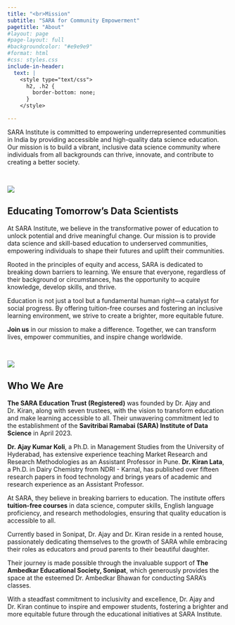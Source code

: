 ```yaml
---
title: "<br>Mission"
subtitle: "SARA for Community Empowerment"
pagetitle: "About"
#layout: page
#page-layout: full
#backgroundcolor: "#e9e9e9"
#format: html
#css: styles.css
include-in-header: 
  text: |
    <style type="text/css">
      h2, .h2 {
        border-bottom: none;
      }
    </style>

---
```


[SARA Institute is committed to empowering underrepresented communities in India by providing accessible and high-quality data science education. Our mission is to build a vibrant, inclusive data science community where individuals from all backgrounds can thrive, innovate, and contribute to creating a better society.]{.p-mission}

<br>

::: {.col}
::: {.card}

::: {.centering}

![](images/visit-sonipat.jpeg)

:::

## Educating Tomorrow's Data Scientists

At SARA Institute, we believe in the transformative power of education to unlock potential and drive meaningful change. Our mission is to provide data science and skill-based education to underserved communities, empowering individuals to shape their futures and uplift their communities.  

Rooted in the principles of equity and access, SARA is dedicated to breaking down barriers to learning. We ensure that everyone, regardless of their background or circumstances, has the opportunity to acquire knowledge, develop skills, and thrive.  

Education is not just a tool but a fundamental human right—a catalyst for social progress. By offering tuition-free courses and fostering an inclusive learning environment, we strive to create a brighter, more equitable future.  

**Join us** in our mission to make a difference. Together, we can transform lives, empower communities, and inspire change worldwide.  

:::
:::

<br>

::: {.col}
::: {.card}

::: {.centering}

![](images/founders-kiran-ajay.jpeg)
:::

## Who We Are

**The SARA Education Trust (Registered)** was founded by Dr. Ajay and Dr. Kiran, along with seven trustees, with the vision to transform education and make learning accessible to all. Their unwavering commitment led to the establishment of the **Savitribai Ramabai (SARA) Institute of Data Science** in April 2023.  

**Dr. Ajay Kumar Koli**, a Ph.D. in Management Studies from the University of Hyderabad, has extensive experience teaching Market Research and Research Methodologies as an Assistant Professor in Pune. **Dr. Kiran Lata**, a Ph.D. in Dairy Chemistry from NDRI - Karnal, has published over fifteen research papers in food technology and brings years of academic and research experience as an Assistant Professor.  

At SARA, they believe in breaking barriers to education. The institute offers **tuition-free courses** in data science, computer skills, English language proficiency, and research methodologies, ensuring that quality education is accessible to all.  

Currently based in Sonipat, Dr. Ajay and Dr. Kiran reside in a rented house, passionately dedicating themselves to the growth of SARA while embracing their roles as educators and proud parents to their beautiful daughter.  

Their journey is made possible through the invaluable support of **The Ambedkar Educational Society, Sonipat**, which generously provides the space at the esteemed Dr. Ambedkar Bhawan for conducting SARA's classes.  

With a steadfast commitment to inclusivity and excellence, Dr. Ajay and Dr. Kiran continue to inspire and empower students, fostering a brighter and more equitable future through the educational initiatives at SARA Institute.  

:::
:::

<br>
